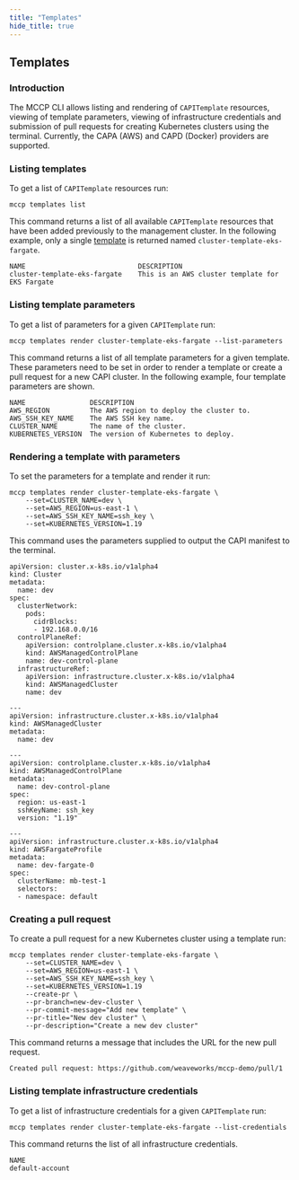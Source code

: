 ```yaml
---
title: "Templates"
hide_title: true
---
```



## Templates <TierLabel tiers="enterprise" />

### Introduction

The MCCP CLI allows listing and rendering of `CAPITemplate` resources, viewing
of template parameters, viewing of infrastructure credentials and submission of
pull requests for creating Kubernetes clusters using the terminal. Currently,
the CAPA (AWS) and CAPD (Docker) providers are supported.

### Listing templates

To get a list of `CAPITemplate` resources run:

```
mccp templates list
```

This command returns a list of all available `CAPITemplate` resources that have
been added previously to the management cluster. In the following example, only
a single [template](https://github.com/kubernetes-sigs/cluster-api-provider-aws/blob/b6494f993242d7849cd538177ccd74a7a60de1d9/templates/cluster-template-eks-fargate.yaml) is returned named `cluster-template-eks-fargate`.

```
NAME				            DESCRIPTION
cluster-template-eks-fargate	This is an AWS cluster template for EKS Fargate
```

### Listing template parameters

To get a list of parameters for a given `CAPITemplate` run:

```
mccp templates render cluster-template-eks-fargate --list-parameters
```

This command returns a list of all template parameters for a given template.
These parameters need to be set in order to render a template or create a pull
request for a new CAPI cluster. In the following example, four template
parameters are shown.

```
NAME			    DESCRIPTION
AWS_REGION		    The AWS region to deploy the cluster to.
AWS_SSH_KEY_NAME	The AWS SSH key name.
CLUSTER_NAME		The name of the cluster.
KUBERNETES_VERSION	The version of Kubernetes to deploy.
```

### Rendering a template with parameters

To set the parameters for a template and render it run:

```
mccp templates render cluster-template-eks-fargate \
    --set=CLUSTER_NAME=dev \
    --set=AWS_REGION=us-east-1 \
    --set=AWS_SSH_KEY_NAME=ssh_key \
    --set=KUBERNETES_VERSION=1.19
```

This command uses the parameters supplied to output the CAPI manifest to the
terminal.

```
apiVersion: cluster.x-k8s.io/v1alpha4
kind: Cluster
metadata:
  name: dev
spec:
  clusterNetwork:
    pods:
      cidrBlocks:
      - 192.168.0.0/16
  controlPlaneRef:
    apiVersion: controlplane.cluster.x-k8s.io/v1alpha4
    kind: AWSManagedControlPlane
    name: dev-control-plane
  infrastructureRef:
    apiVersion: infrastructure.cluster.x-k8s.io/v1alpha4
    kind: AWSManagedCluster
    name: dev

---
apiVersion: infrastructure.cluster.x-k8s.io/v1alpha4
kind: AWSManagedCluster
metadata:
  name: dev

---
apiVersion: controlplane.cluster.x-k8s.io/v1alpha4
kind: AWSManagedControlPlane
metadata:
  name: dev-control-plane
spec:
  region: us-east-1
  sshKeyName: ssh_key
  version: "1.19"

---
apiVersion: infrastructure.cluster.x-k8s.io/v1alpha4
kind: AWSFargateProfile
metadata:
  name: dev-fargate-0
spec:
  clusterName: mb-test-1
  selectors:
  - namespace: default
```

### Creating a pull request

To create a pull request for a new Kubernetes cluster using a template run:

```
mccp templates render cluster-template-eks-fargate \
    --set=CLUSTER_NAME=dev \
    --set=AWS_REGION=us-east-1 \
    --set=AWS_SSH_KEY_NAME=ssh_key \
    --set=KUBERNETES_VERSION=1.19
    --create-pr \
    --pr-branch=new-dev-cluster \
    --pr-commit-message="Add new template" \
    --pr-title="New dev cluster" \
    --pr-description="Create a new dev cluster"
```

This command returns a message that includes the URL for the new pull request.

```
Created pull request: https://github.com/weaveworks/mccp-demo/pull/1
```

### Listing template infrastructure credentials

To get a list of infrastructure credentials for a given `CAPITemplate` run:

```
mccp templates render cluster-template-eks-fargate --list-credentials
```

This command returns the list of all infrastructure credentials.

```
NAME
default-account
```
